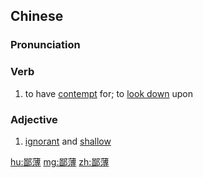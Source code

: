 ==Chinese==
{{zh-forms}}

===Pronunciation===
{{zh-pron
|m=bǐbó
|c=pei2 bok6
|cat=v,a
}}

===Verb===
{{zh-verb}}

# to have [[contempt]] for; to [[look down]] upon

===Adjective===
{{zh-adj}}

# {{lb|zh|humble|of knowledge, view, etc.}} [[ignorant]] and [[shallow]]

[[hu:鄙薄]]
[[mg:鄙薄]]
[[zh:鄙薄]]